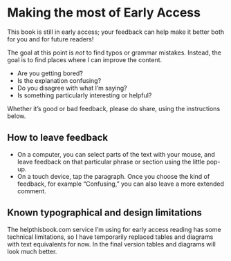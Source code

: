 # Making the most of Early Access {.unnumbered}

This book is still in early access; your feedback can help make it better both for you and for future readers!

The goal at this point is _not_ to find typos or grammar mistakes.
Instead, the goal is to find places where I can improve the content.

- Are you getting bored?
- Is the explanation confusing?
- Do you disagree with what I'm saying?
- Is something particularly interesting or helpful?

Whether it's good or bad feedback, please do share, using the instructions below.

## How to leave feedback

* On a computer, you can select parts of the text with your mouse, and leave feedback on that particular phrase or section using the little pop-up.
* On a touch device, tap the paragraph.
  Once you choose the kind of feedback, for example "Confusing," you can also leave a more extended comment.

## Known typographical and design limitations

The helpthisbook.com service I'm using for early access reading has some technical limitations, so I have temporarily replaced tables and diagrams with text equivalents for now.
In the final version tables and diagrams will look much better.
